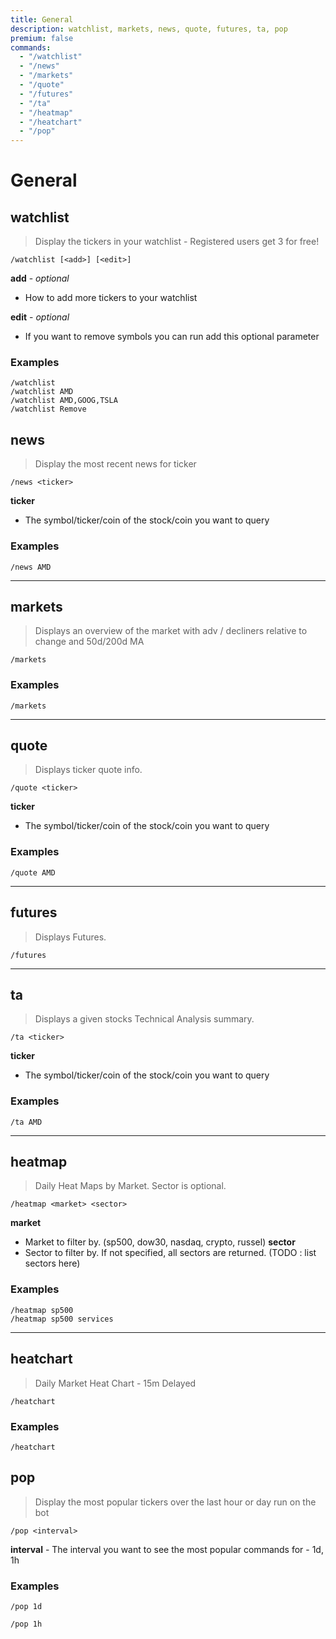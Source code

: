 ```yaml
---
title: General
description: watchlist, markets, news, quote, futures, ta, pop
premium: false
commands:
  - "/watchlist"
  - "/news"
  - "/markets"
  - "/quote"
  - "/futures"
  - "/ta"
  - "/heatmap"
  - "/heatchart"
  - "/pop"
---
```


# General

## watchlist

> Display the tickers in your watchlist - Registered users get 3 for free!

```format
/watchlist [<add>] [<edit>]
```

**add** - _optional_
- How to add more tickers to your watchlist

**edit** - _optional_
- If you want to remove symbols you can run add this optional parameter

### Examples

```
/watchlist
/watchlist AMD
/watchlist AMD,GOOG,TSLA
/watchlist Remove
```

## news

> Display the most recent news for ticker

```format
/news <ticker>
```

**ticker**
- The symbol/ticker/coin of the stock/coin you want to query

### Examples

```
/news AMD
```

---

## markets

> Displays an overview of the market with adv / decliners relative to change and 50d/200d MA

```format
/markets
```

### Examples

```
/markets
```

---

## quote

> Displays ticker quote info.

```format
/quote <ticker>
```

**ticker**
- The symbol/ticker/coin of the stock/coin you want to query

### Examples

```
/quote AMD
```

---

## futures

> Displays Futures.

```format
/futures
```

---

## ta

> Displays a given stocks Technical Analysis summary.

```format
/ta <ticker>
```

**ticker**
- The symbol/ticker/coin of the stock/coin you want to query

### Examples

```
/ta AMD
```

---

## heatmap

> Daily Heat Maps by Market. Sector is optional.

```format
/heatmap <market> <sector>
```

**market**
- Market to filter by. (sp500, dow30, nasdaq, crypto, russel)
**sector**
- Sector to filter by. If not specified, all sectors are returned. (TODO : list sectors here)

### Examples

```
/heatmap sp500
/heatmap sp500 services
```

---

## heatchart

> Daily Market Heat Chart - 15m Delayed

```format
/heatchart
```

### Examples

```
/heatchart
```
## pop

> Display the most popular tickers over the last hour or day run on the bot

```format
/pop <interval>
```

**interval** -
The interval you want to see the most popular commands for - 1d, 1h

### Examples

```
/pop 1d
```

```
/pop 1h
```
